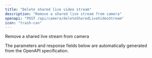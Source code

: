 ```yaml
---
title: "Delete shared live video stream"
description: "Remove a shared live stream from camera"
openapi: "POST /api/camera/deleteSharedLiveVideoStream"
icon: "trash-can"
---
```


Remove a shared live stream from camera

<Note>
The parameters and response fields below are automatically generated from the OpenAPI specification.
</Note>
